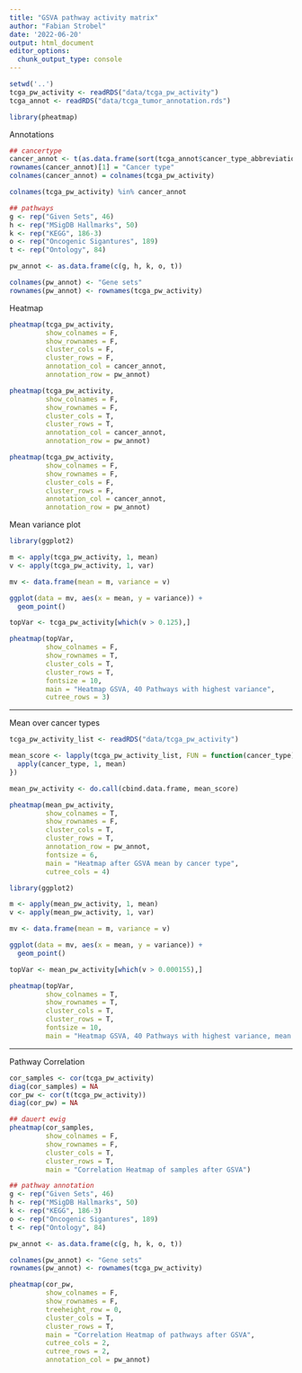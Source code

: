 ```yaml
---
title: "GSVA pathway activity matrix"
author: "Fabian Strobel"
date: '2022-06-20'
output: html_document
editor_options: 
  chunk_output_type: console
---
```


```r
setwd('..')
tcga_pw_activity <- readRDS("data/tcga_pw_activity")
tcga_annot <- readRDS("data/tcga_tumor_annotation.rds")

library(pheatmap)
```

Annotations
```r
## cancertype
cancer_annot <- t(as.data.frame(sort(tcga_annot$cancer_type_abbreviation)))
rownames(cancer_annot)[1] = "Cancer type"
colnames(cancer_annot) = colnames(tcga_pw_activity)

colnames(tcga_pw_activity) %in% cancer_annot

## pathways
g <- rep("Given Sets", 46)
h <- rep("MSigDB Hallmarks", 50)
k <- rep("KEGG", 186-3)
o <- rep("Oncogenic Sigantures", 189)
t <- rep("Ontology", 84)

pw_annot <- as.data.frame(c(g, h, k, o, t))

colnames(pw_annot) <- "Gene sets"
rownames(pw_annot) <- rownames(tcga_pw_activity)
```

Heatmap
```r
pheatmap(tcga_pw_activity,
         show_colnames = F,
         show_rownames = F,
         cluster_cols = F,
         cluster_rows = F,
         annotation_col = cancer_annot,
         annotation_row = pw_annot)

pheatmap(tcga_pw_activity,
         show_colnames = F,
         show_rownames = F,
         cluster_cols = T,
         cluster_rows = T,
         annotation_col = cancer_annot,
         annotation_row = pw_annot)

pheatmap(tcga_pw_activity,
         show_colnames = F,
         show_rownames = F,
         cluster_cols = F,
         cluster_rows = F,
         annotation_col = cancer_annot,
         annotation_row = pw_annot)
```

Mean variance plot
```r
library(ggplot2)

m <- apply(tcga_pw_activity, 1, mean)
v <- apply(tcga_pw_activity, 1, var)

mv <- data.frame(mean = m, variance = v)

ggplot(data = mv, aes(x = mean, y = variance)) + 
  geom_point()
```

```r
topVar <- tcga_pw_activity[which(v > 0.125),]

pheatmap(topVar,
         show_colnames = F,
         show_rownames = T,
         cluster_cols = T,
         cluster_rows = T,
         fontsize = 10,
         main = "Heatmap GSVA, 40 Pathways with highest variance",
         cutree_rows = 3)
```



***

Mean over cancer types
```r
tcga_pw_activity_list <- readRDS("data/tcga_pw_activity")
```

```r
mean_score <- lapply(tcga_pw_activity_list, FUN = function(cancer_type){
  apply(cancer_type, 1, mean)
})

mean_pw_activity <- do.call(cbind.data.frame, mean_score)
```

```r
pheatmap(mean_pw_activity,
         show_colnames = T,
         show_rownames = F,
         cluster_cols = T,
         cluster_rows = T,
         annotation_row = pw_annot,
         fontsize = 6,
         main = "Heatmap after GSVA mean by cancer type",
         cutree_cols = 4)
```

```r
library(ggplot2)

m <- apply(mean_pw_activity, 1, mean)
v <- apply(mean_pw_activity, 1, var)

mv <- data.frame(mean = m, variance = v)

ggplot(data = mv, aes(x = mean, y = variance)) + 
  geom_point()

topVar <- mean_pw_activity[which(v > 0.000155),]

pheatmap(topVar,
         show_colnames = T,
         show_rownames = T,
         cluster_cols = T,
         cluster_rows = T,
         fontsize = 10,
         main = "Heatmap GSVA, 40 Pathways with highest variance, mean cancer type")
```

***

Pathway Correlation
```r
cor_samples <- cor(tcga_pw_activity)
diag(cor_samples) = NA
cor_pw <- cor(t(tcga_pw_activity))
diag(cor_pw) = NA

## dauert ewig
pheatmap(cor_samples,
         show_colnames = F,
         show_rownames = F,
         cluster_cols = T,
         cluster_rows = T,
         main = "Correlation Heatmap of samples after GSVA")

## pathway annotation
g <- rep("Given Sets", 46)
h <- rep("MSigDB Hallmarks", 50)
k <- rep("KEGG", 186-3)
o <- rep("Oncogenic Sigantures", 189)
t <- rep("Ontology", 84)

pw_annot <- as.data.frame(c(g, h, k, o, t))

colnames(pw_annot) <- "Gene sets"
rownames(pw_annot) <- rownames(tcga_pw_activity)

pheatmap(cor_pw,
         show_colnames = F,
         show_rownames = F,
         treeheight_row = 0,
         cluster_cols = T,
         cluster_rows = T,
         main = "Correlation Heatmap of pathways after GSVA",
         cutree_cols = 2,
         cutree_rows = 2,
         annotation_col = pw_annot)

```


